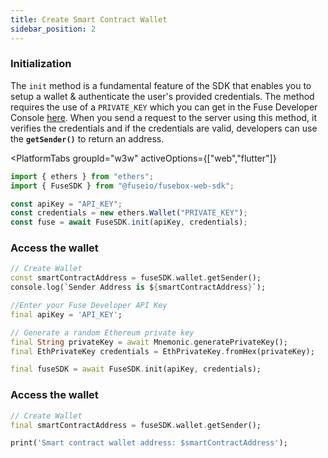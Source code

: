 ```yaml
---
title: Create Smart Contract Wallet
sidebar_position: 2
---
```



### Initialization

The `init` method is a fundamental feature of the SDK that enables you to setup a wallet & authenticate the user's provided credentials. The method requires the use of a `PRIVATE_KEY` which you can get in the Fuse Developer Console [here](https://console.fuse.io/build). When you send a request to the server using this method, it verifies the credentials and if the credentials are valid, developers can use the **`getSender()`** to return an address.

<PlatformTabs
	groupId="w3w"
	activeOptions={["web","flutter"]}
>
<PlatformTabItem value="web">

```javascript
import { ethers } from "ethers";
import { FuseSDK } from "@fuseio/fusebox-web-sdk";

const apiKey = "API_KEY";
const credentials = new ethers.Wallet("PRIVATE_KEY");
const fuse = await FuseSDK.init(apiKey, credentials);
```

### **Access the wallet**

```dart
// Create Wallet
const smartContractAddress = fuseSDK.wallet.getSender();
console.log(`Sender Address is ${smartContractAddress}`);
```

</PlatformTabItem>

<PlatformTabItem value="flutter">

```dart
//Enter your Fuse Developer API Key
final apiKey = 'API_KEY';

// Generate a random Ethereum private key
final String privateKey = await Mnemonic.generatePrivateKey();
final EthPrivateKey credentials = EthPrivateKey.fromHex(privateKey);

final fuseSDK = await FuseSDK.init(apiKey, credentials);
```

### **Access the wallet**

```dart
// Create Wallet
final smartContractAddress = fuseSDK.wallet.getSender();

print('Smart contract wallet address: $smartContractAddress');
```

</PlatformTabItem>
</PlatformTabs>
